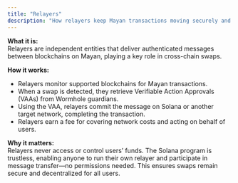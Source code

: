 ```yaml
---
title: "Relayers"
description: "How relayers keep Mayan transactions moving securely and efficiently across chains."
---
```


**What it is:**\
Relayers are independent entities that deliver authenticated messages between blockchains on Mayan, playing a key role in cross-chain swaps.

**How it works:**

- Relayers monitor supported blockchains for Mayan transactions.
- When a swap is detected, they retrieve Verifiable Action Approvals (VAAs) from Wormhole guardians.
- Using the VAA, relayers commit the message on Solana or another target network, completing the transaction.
- Relayers earn a fee for covering network costs and acting on behalf of users.

**Why it matters:**\
Relayers never access or control users’ funds. The Solana program is trustless, enabling anyone to run their own relayer and participate in message transfer—no permissions needed. This ensures swaps remain secure and decentralized for all users.